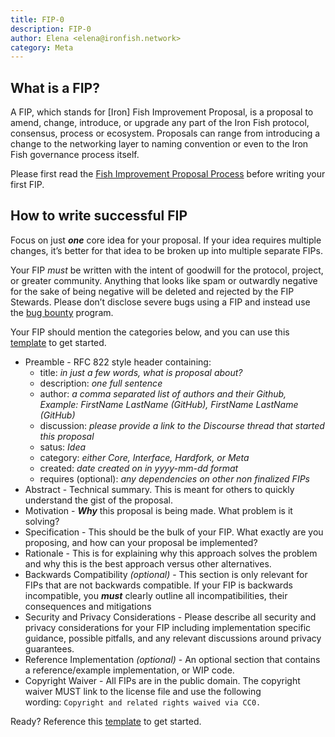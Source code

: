 ```yaml
---
title: FIP-0
description: FIP-0
author: Elena <elena@ironfish.network>
category: Meta
---
```


## What is a FIP?

A FIP, which stands for [Iron] Fish Improvement Proposal, is a proposal to amend, change, introduce, or upgrade any part of the Iron Fish protocol, consensus, process or ecosystem. Proposals can range from introducing a change to the networking layer to naming convention or even to the Iron Fish governance process itself.

Please first read the [Fish Improvement Proposal Process](/fips/intro) before writing your first FIP.

## How to write successful FIP

Focus on just **_one_** core idea for your proposal. If your idea requires multiple changes, it’s better for that idea to be broken up into multiple separate FIPs.

Your FIP _must_ be written with the intent of goodwill for the protocol, project, or greater community. Anything that looks like spam or outwardly negative for the sake of being negative will be deleted and rejected by the FIP Stewards. Please don’t disclose severe bugs using a FIP and instead use the [bug bounty](https://hackerone.com/iron_fish_bbp?type=scope) program.

Your FIP should mention the categories below, and you can use this [template](/fips/template) to get started.

- Preamble - RFC 822 style header containing:
  - title: _in just a few words, what is proposal about?_
  - description: _one full sentence_
  - author: _a comma separated list of authors and their Github, Example: FirstName LastName (GitHub), FirstName LastName (GitHub)_
  - discussion: _please provide a link to the Discourse thread that started this proposal_
  - satus: _Idea_
  - category: _either Core, Interface, Hardfork, or Meta_
  - created: _date created on in yyyy-mm-dd format_
  - requires (optional): _any dependencies on other non finalized FIPs_
- Abstract - Technical summary. This is meant for others to quickly understand the gist of the proposal.
- Motivation - **_Why_** this proposal is being made. What problem is it solving?
- Specification - This should be the bulk of your FIP. What exactly are you proposing, and how can your proposal be implemented?
- Rationale - This is for explaining why this approach solves the problem and why this is the best approach versus other alternatives.
- Backwards Compatibility *(optional)* - This section is only relevant for FIPs that are not backwards compatible. If your FIP is backwards incompatible, you **_must_** clearly outline all incompatibilities, their consequences and mitigations
- Security and Privacy Considerations - Please describe all security and privacy considerations for your FIP including implementation specific guidance, possible pitfalls, and any relevant discussions around privacy guarantees.
- Reference Implementation *(optional)* - An optional section that contains a reference/example implementation, or WIP code.
- Copyright Waiver - All FIPs are in the public domain. The copyright waiver MUST link to the license file and use the following wording: `Copyright and related rights waived via CC0.`

Ready? Reference this [template](/fips/template) to get started.
